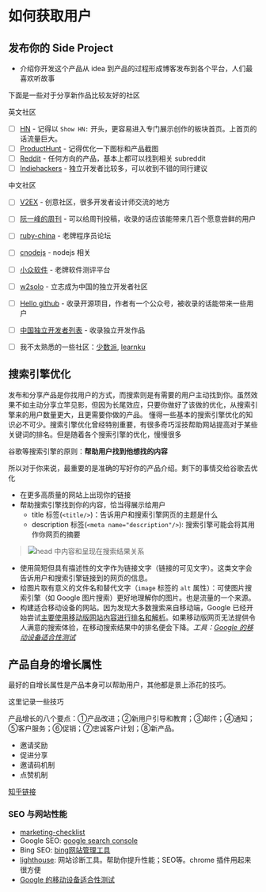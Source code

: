 # 如何获取用户

## 发布你的 Side Project

- 介绍你开发这个产品从 idea 到产品的过程形成博客发布到各个平台，人们最喜欢听故事

下面是一些对于分享新作品比较友好的社区

英文社区
  - [ ] [HN](https://news.ycombinator.com) - 记得以 `Show HN:` 开头，更容易进入专门展示创作的板块首页。上首页的话流量巨大。
  - [ ] [ProductHunt](https://producthunt.com) - 记得优化一下图标和产品截图
  - [ ] [Reddit](https://reddit.com) - 任何方向的产品，基本上都可以找到相关 subreddit
  - [ ] [Indiehackers](https://www.indiehackers.com/) - 独立开发者比较多，可以收到不错的同行建议

中文社区
  - [ ] [V2EX](http://v2ex.com) - 创意社区，很多开发者设计师交流的地方
  - [ ] [阮一峰的周刊](https://github.com/ruanyf/weekly/) - 可以给周刊投稿，收录的话应该能带来几百个愿意尝鲜的用户
  - [ ] [ruby-china](https://ruby-china.org/) - 老牌程序员论坛
  - [ ] [cnodejs](https://cnodejs.org) - nodejs 相关
  - [ ] [小众软件](https://www.appinn.com/) - 老牌软件测评平台
  - [ ] [w2solo](https://w2solo.com/) - 立志成为中国的独立开发者社区
  - [ ] [Hello github](https://github.com/521xueweihan/HelloGitHub) - 收录开源项目，作者有一个公众号，被收录的话能带来一些用户
  - [ ] [中国独立开发者列表](https://github.com/1c7/chinese-independent-developer) - 收录独立开发作品
  - [ ] 我不太熟悉的一些社区：[少数派](https://sspai.com), [learnku](https://learnku.com)


## 搜索引擎优化

发布和分享产品是你找用户的方式，而搜索则是有需要的用户主动找到你。虽然效果不如主动分享立竿见影，但因为长尾效应，只要你做好了该做的优化，从搜索引擎来的用户数量更大，且更需要你做的产品。
懂得一些基本的搜索引擎优化的知识必不可少。搜索引擎优化曾经特别重要，有很多奇巧淫技帮助网站提高对于某些关键词的排名。但是随着各个搜索引擎的优化，慢慢很多

谷歌等搜索引擎的原则：**帮助用户找到他想找的内容**

所以对于你来说，最重要的是准确的写好你的产品介绍。剩下的事情交给谷歌去优化


- 在更多高质量的网站上出现你的链接
- 帮助搜索引擎找到你的内容，恰当得展示给用户
  - title 标签(`<title/>`)：告诉用户和搜索引擎网页的主题是什么
  - description 标签(`<meta name="description"/>`): 搜索引擎可能会将其用作你网页的摘要

> ![head 中内容和呈现在搜索结果关系](https://raw.githubusercontent.com/timqian/images/master/Screen%20Shot%202019-03-15%20at%2010.01.27%20PM.png)

- 使用简短但具有描述性的文字作为链接文字（链接的可见文字）。这类文字会告诉用户和搜索引擎链接到的网页的信息。
- 给图片取有意义的文件名和替代文字（`image` 标签的 `alt` 属性）：可使图片搜索引擎（如 Google 图片搜索）更好地理解你的图片。也是流量的一个来源。
- 构建适合移动设备的网站。因为发现大多数搜索来自移动端，Google 已经开始尝试[主要使用移动版网站内容进行排名和解析](https://webmasters.googleblog.com/2016/11/mobile-first-indexing.html)。如果移动版网页无法提供令人满意的搜索体验，在移动搜索结果中的排名便会下降。*工具：[Google 的移动设备适合性测试](https://search.google.com/test/mobile-friendly)*

## 产品自身的增长属性

最好的自增长属性是产品本身可以帮助用户，其他都是景上添花的技巧。

这里记录一些技巧

产品增长的八个要点：①产品改进；②新用户引导和教育；③邮件；④通知；⑤客户服务；⑥促销；⑦忠诚客户计划；⑧新产品。

- 邀请奖励
- 促进分享
- 邀请码机制
- 点赞机制

[知乎链接](https://daily.zhihu.com/story/8732855)

### SEO 与网站性能
- [marketing-checklist](https://github.com/portable-cto/side-project-marketing/blob/master/marketing-checklist.md)
- Google SEO: [google search console](https://search.google.com/search-console)
- Bing SEO: [bing网站管理工具](https://www.bing.com/toolbox/webmaster)
- [lighthouse](https://github.com/GoogleChrome/lighthouse): 网站诊断工具。帮助你提升性能；SEO等。chrome 插件用起来很方便
- [Google 的移动设备适合性测试](https://search.google.com/test/mobile-friendly)

